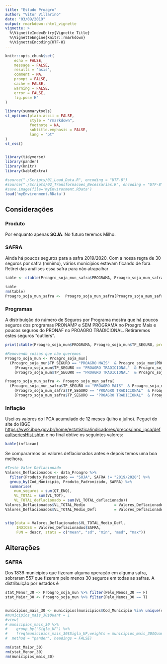 ```yaml
---
title: "Estudo Proagro"
author: "Vitor Villarino"
date: "03/09/2019"
output: rmarkdown::html_vignette
vignette: >
  %\VignetteIndexEntry{Vignette Title}
  %\VignetteEngine{knitr::rmarkdown}
  %\VignetteEncoding{UTF-8}
---
```

 
 
```r
knitr::opts_chunk$set(
    echo = FALSE, 
    message = FALSE, 
    results = 'asis', 
    comment = NA, 
    prompt = FALSE, 
    cache = FALSE, 
    warning = FALSE,
    error = FALSE,
    fig.pos='H'
)

library(summarytools)
st_options(plain.ascii = FALSE,     
           style = "rmarkdown",      
           footnote = NA,            
           subtitle.emphasis = FALSE,
           lang = "pt"
)                                     
st_css()                              


library(tidyverse)
library(pander)
library(knitr)
library(kableExtra)
```


```r
#source("./Scripts/01_Load_Data.R", encoding = "UTF-8")
#source("./Scripts/02_Transformacoes_Necessarias.R", encoding = "UTF-8")
#save.image(file='myEnvironment.RData')
load('myEnvironment.RData')
```


## Considerações

### Produto

Por enquanto apenas **SOJA**. No futuro teremos Milho.

### SAFRA


Ainda há poucos seguros para a safra 2019/2020. Com a nossa regra de 30 seguros por safra (mínimo), vários municípios estavam ficando de fora. Retirei das análises essa safra para não atrapalhar

```r
table <- ctable(Proagro_soja_mun_safra$PROGRAMA, Proagro_soja_mun_safra$SAFRA, prop = "r", weights = Proagro_soja_mun_safra$num_seguros, headings = FALSE)[[1]] %>%  kable(caption = "Distribuição dos Municipios por Estado") %>% kable_styling()
```
```r
table
rm(table)
Proagro_soja_mun_safra <-  Proagro_soja_mun_safra[Proagro_soja_mun_safra$SAFRA != "2019/2020",]
```


### Programas

A distribuição do número de Seguros por Programa mostra que há poucos seguros dos programas PRONAMP e SEM PROGRAMA no Proagro Mais e poucos seguros do PRONAF no PROAGRO TRADICIONAL. Retiraremos estes seguros "outliers".

```r
print(ctable(Proagro_soja_mun$PROGRAMA, Proagro_soja_mun$TP_SEGURO, prop = "r", weights = Proagro_soja_mun$num_seguros, headings = FALSE), method = "render")

#Removendo coisas que não queremos
Proagro_soja_mun <- Proagro_soja_mun[
  (Proagro_soja_mun$TP_SEGURO == "PROAGRO MAIS"  & Proagro_soja_mun$PROGRAMA == "PRONAF") |
    (Proagro_soja_mun$TP_SEGURO == "PROAGRO TRADICIONAL"  & Proagro_soja_mun$PROGRAMA == "PRONAMP") |
    (Proagro_soja_mun$TP_SEGURO == "PROAGRO TRADICIONAL"  & Proagro_soja_mun$PROGRAMA == "SEM PROGRAMA"),]

Proagro_soja_mun_safra <- Proagro_soja_mun_safra[
  (Proagro_soja_mun_safra$TP_SEGURO == "PROAGRO MAIS"  & Proagro_soja_mun_safra$PROGRAMA == "PRONAF") |
    (Proagro_soja_mun_safra$TP_SEGURO == "PROAGRO TRADICIONAL"  & Proagro_soja_mun_safra$PROGRAMA == "PRONAMP") |
    (Proagro_soja_mun_safra$TP_SEGURO == "PROAGRO TRADICIONAL"  & Proagro_soja_mun_safra$PROGRAMA == "SEM PROGRAMA"),]
```


### Inflação

Usei os valores do IPCA acumulado de 12 meses (julho a julho). Peguei do site do IBGE  <https://ww2.ibge.gov.br/home/estatistica/indicadores/precos/inpc_ipca/defaultseriesHist.shtm> e no final obtive os seguintes valores:

```r
kable(inflacao)
```


Se compararmos os valores deflacionados antes e depois temos uma boa melhora.

```r
#Teste Valor Deflacionado
Valores_Deflacionados <- data_Proagro %>% 
  filter(Produto_Padronizado == "SOJA", SAFRA != "2019/2020") %>% 
  group_by(Cod_Municipio, Produto_Padronizado, SAFRA) %>%
  summarise(
    num_seguros = sum(QT_ENQ),
    VL_TOTAL = sum(VL_TOT),
    VL_TOTAL_deflacionado = sum(VL_TOTAL_deflacionado))
Valores_Deflacionados$VL_TOTAL_Medio             = Valores_Deflacionados$VL_TOTAL/Valores_Deflacionados$num_seguros
Valores_Deflacionados$VL_TOTAL_Medio_Defl        = Valores_Deflacionados$VL_TOTAL_deflacionado/Valores_Deflacionados$num_seguros


stby(data = Valores_Deflacionados$VL_TOTAL_Medio_Defl, 
     INDICES = Valores_Deflacionados$SAFRA, 
     FUN = descr, stats = c("mean", "sd", "min", "med", "max"))

```








## Alterações 

### SAFRA


Dos 1836 municípios que fizeram alguma operação em alguma safra, sobraram 557 que fizeram pelo menos 30 seguros em todas as safras. A distribuição por estados é


```r
stat_Menor_30 <- Proagro_soja_mun %>% filter(Pelo_Menos_30 == F)
stat_Maior_30 <- Proagro_soja_mun %>% filter(Pelo_Menos_30 == T)


municipios_mais_30 <- municipios[municipios$Cod_Municipio %in% unique(stat_Maior_30$Cod_Municipio),]
#municipios_mais_30$Quant = 1
#view(
# municipios_mais_30 %>% 
#    group_by("Sigla_UF") %>% 
#    freq(municipios_mais_30$Sigla_UF,weights = municipios_mais_30$Quant), 
#  method = "pander", headings = FALSE)
```





```r
rm(stat_Maior_30)
rm(stat_Menor_30)
rm(municipios_mais_30)
```
